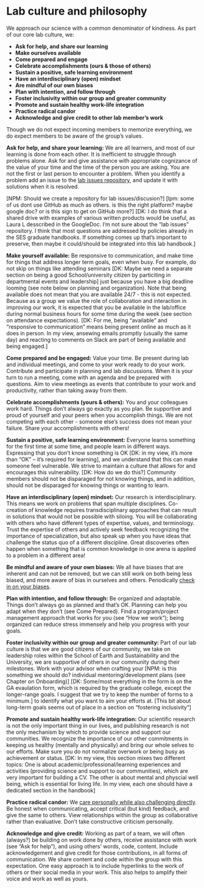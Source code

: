 # Lab culture and philosophy {#culture}

We approach our science with a common denominator of kindness. As part of our core lab culture, we:  

* __Ask for help, and share our learning__
* __Make ourselves available__
* __Come prepared and engage__ 
* __Celebrate accomplishments (ours & those of others)__
* __Sustain a positive, safe learning environment__
* __Have an interdisciplinary (open) mindset__ 
* __Are mindful of our own biases__
* __Plan with intention, and follow through__
* __Foster inclusivity within our group and greater community__
* __Promote and sustain healthy work-life integration__
* __Practice radical candor__
* __Acknowledge and give credit to other lab member’s work__ 

Though we do not expect incoming members to memorize everything, we do expect members to be aware of the group’s values.  

**Ask for help, and share your learning:** We are all learners, and most of our learning is done from each other. It is inefficient to struggle through problems alone. Ask for and give assistance with appropriate cognizance of the value of your time and the time of the person you are asking. You are not the first or last person to encounter a problem. When you identify a problem add an issue to the [lab issues repository](www.github.com/thefaylab/lab-chat), and update it with solutions when it is resolved.

[NPM: Should we create a repository for lab issues/discusion?]
[lpm: some of us dont use GitHub as much as others. is this the right platform? maybe google doc? or is this sign to get on GitHub more?]
[DK: I do think that a shared drive with examples of various written products would be useful, as Laura L desscribed in the GoogleDoc. I'm not sure about the "lab issues" repository. I think that most questions are addressed by policies already in the SES graduate handbooks. If something comes up that's important to preserve, then maybe it could/should be integrated into this lab handbook.]

**Make yourself available:** Be responsive to communication, and make time for things that address longer term goals, even when busy. For example, do not skip on things like attending seminars [DK: Maybe we need a separate section on being a good School/university citizen by particiting in departmental events and leadership] just because you have a big deadline looming (see note below on planning and organization). Note that being available does not mean that you are available 24/7 - this is not expected. Because as a group we value the role of collaboration and interaction in improving our work, it is expected that you be available in the lab/office during normal business hours for some time during the week (see section on attendance expectations).
[DK: For me, being "available" and "responsive to communication" means being present online as much as it does in person. In my view, ansewing emails promptly (usually the same day) and reacting to comments on Slack are part of being available and being engaged.] 

**Come prepared and be engaged:** Value your time. Be present during lab and individual meetings, and come to your work ready to do your work. Contribute and participate in planning and lab discussions. When it is your turn to run a meeting, come with an agenda and be prepared with questions. Aim to view meetings as events that contribute to your work and productivity, rather than taking away from them.  

**Celebrate accomplishments (yours & others):** You and your colleagues work hard. Things don’t always go exactly as you plan. Be supportive and proud of yourself and your peers when you accomplish things. We are not competing with each other - someone else’s success does not mean your failure. Share your accomplishments with others!  

**Sustain a positive, safe learning environment:** Everyone learns something for the first time at some time, and people learn in different ways. Expressing that you don’t know something is OK [DK: in my view, it's more than "OK" -- it's required for learning], and we understand that this can make someone feel vulnerable. We strive to maintain a culture that allows for and encourages this vulnerability. [DK: How do we do this?] Community members should not be disparaged for not knowing things, and in addition, should not be disparaged for knowing things or wanting to learn.  

**Have an interdisciplinary (open) mindset:** Our research is interdisciplinary. This means we work on problems that span multiple disciplines. Co-creation of knowledge requires transdisciplinary approaches that can result in solutions that would not be possible with siloing. You will be collaborating with others who have different types of expertise, values, and terminology. Trust the expertise of others and actively seek feedback recognizing the importance of specialization, but also speak up when you have ideas that challenge the status quo of a different discipline. Great discoveries often happen when something that is common knowledge in one arena is applied to a problem in a different area!     

**Be mindful and aware of your own biases:** We all have biases that are inherent and can not be removed, but we can still work on both being less biased, and more aware of bias in ourselves and others. Periodically [check in on your biases](https://medium.com/better-humans/cognitive-bias-cheat-sheet-55a472476b18).  

**Plan with intention, and follow through:** Be organized and adaptable. Things don’t always go as planned and that’s OK. Planning can help you adapt when they don’t (see Come Prepared). Find a program/project management approach that works for you (see “How we work”); being organized can reduce stress immensely and help you progress with your goals.

**Foster inclusivity within our group and greater community:** Part of our lab culture is that we are good citizens of our community, we take on leadership roles within the School of Earth and Sustainability and the University, we are supportive of others in our community during their milestones. Work with your advisor when crafting your [NPM: is this something we should do? individual mentoring/development plans (see Chapter on Onboarding)] [DK: Some/most everything in the form is on the GA evaulation form, which is required by the graduate college, except the longer-range goals. I suggest that we try to keep the number of forms to a minimum.] to identify what you want to aim your efforts at. [This bit about long-term goals seems out of place in a section on "fostering inclusivity"]  

**Promote and sustain healthy work-life integration:** Our scientific research is not the only important thing in our lives, and publishing research is not the only mechanism by which to provide science and support our communities. We recognize the importance of our other commitments in keeping us healthy (mentally and physically) and bring our whole selves to our efforts. Make sure you do not normalize overwork or being busy as achievement or status. [DK: In my view, this section mixes two different topics: One is about academic/professional/learning experiences and activities (providing science and support to our communities), which are very important for building a CV. The other is about mental and physcial well being, which is essential for living life. In my view, each one should have a dedicated section in the handbook]

**Practice radical candor:** We [care personally while also challenging directly](https://www.radicalcandor.com/). Be honest when communicating, accept critical (but kind) feedback, and give the same to others. View relationships within the group as collaborative rather than evaluative. Don’t take constructive criticism personally.  

**Acknowledge and give credit:** Working as part of a team, we will often (always?) be building on work done by others, receive assistance with work (see “Ask for help”), and using others’ words, code, content. Include acknowledgement and give credit for those contributions, in all forms of communication. We share content and code within the group with this expectation. One easy approach is to include hyperlinks to the work of others or their social media in your work. This also helps to amplify their voice and work as well as yours.  

